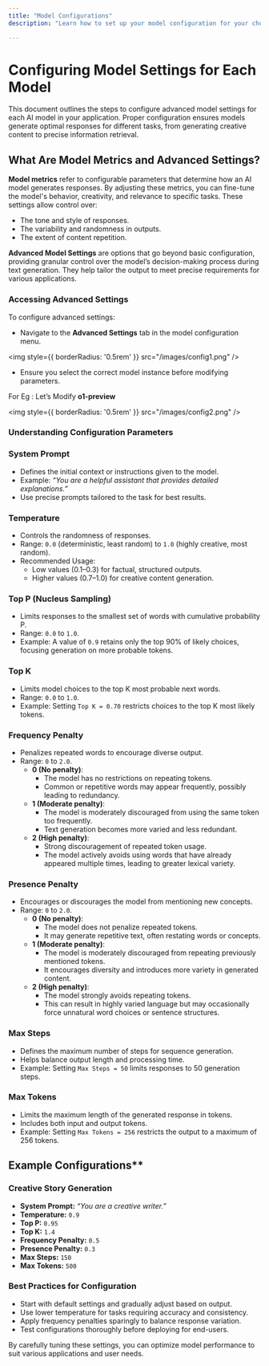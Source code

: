```yaml
---
title: "Model Configurations"
description: "Learn how to set up your model configuration for your chosen models"

---
```

# **Configuring Model Settings for Each Model**

This document outlines the steps to configure advanced model settings for each AI model in your application. Proper configuration ensures models generate optimal responses for different tasks, from generating creative content to precise information retrieval.

## **What Are Model Metrics and Advanced Settings?**

**Model metrics** refer to configurable parameters that determine how an AI model generates responses. By adjusting these metrics, you can fine-tune the model's behavior, creativity, and relevance to specific tasks. These settings allow control over:

- The tone and style of responses.
- The variability and randomness in outputs.
- The extent of content repetition.

**Advanced Model Settings** are options that go beyond basic configuration, providing granular control over the model’s decision-making process during text generation. They help tailor the output to meet precise requirements for various applications.

### **Accessing Advanced Settings**

To configure advanced settings:

- Navigate to the **Advanced Settings** tab in the model configuration menu.

<img
  style={{ borderRadius: '0.5rem' }}
  src="/images/config1.png"
/>
- Ensure you select the correct model instance before modifying parameters.

For Eg : Let’s Modify **o1-preview** 

<img
  style={{ borderRadius: '0.5rem' }}
  src="/images/config2.png"
/>
### **Understanding Configuration Parameters**

### **System Prompt**

- Defines the initial context or instructions given to the model.
- Example: *“You are a helpful assistant that provides detailed explanations.”*
- Use precise prompts tailored to the task for best results.

### **Temperature**

- Controls the randomness of responses.
- Range: `0.0` (deterministic, least random) to `1.0` (highly creative, most random).
- Recommended Usage:
    - Low values (0.1–0.3) for factual, structured outputs.
    - Higher values (0.7–1.0) for creative content generation.

### **Top P (Nucleus Sampling)**

- Limits responses to the smallest set of words with cumulative probability P.
- Range: `0.0` to `1.0`.
- Example: A value of `0.9` retains only the top 90% of likely choices, focusing generation on more probable tokens.

### **Top K**

- Limits model choices to the top K most probable next words.
- Range: `0.0` to `1.0`.
- Example: Setting `Top K = 0.70` restricts choices to the top K most likely tokens.

### **Frequency Penalty**

- Penalizes repeated words to encourage diverse output.
- Range: `0` to `2.0`.
    - **0 (No penalty)**:
        - The model has no restrictions on repeating tokens.
        - Common or repetitive words may appear frequently, possibly leading to redundancy.
    - **1 (Moderate penalty)**:
        - The model is moderately discouraged from using the same token too frequently.
        - Text generation becomes more varied and less redundant.
    - **2 (High penalty)**:
        - Strong discouragement of repeated token usage.
        - The model actively avoids using words that have already appeared multiple times, leading to greater lexical variety.

### **Presence Penalty**

- Encourages or discourages the model from mentioning new concepts.
- Range: `0` to `2.0`.
    - **0 (No penalty)**:
        - The model does not penalize repeated tokens.
        - It may generate repetitive text, often restating words or concepts.
    - **1 (Moderate penalty)**:
        - The model is moderately discouraged from repeating previously mentioned tokens.
        - It encourages diversity and introduces more variety in generated content.
    - **2 (High penalty)**:
        - The model strongly avoids repeating tokens.
        - This can result in highly varied language but may occasionally force unnatural word choices or sentence structures.

### **Max Steps**

- Defines the maximum number of steps for sequence generation.
- Helps balance output length and processing time.
- Example: Setting `Max Steps = 50` limits responses to 50 generation steps.

### **Max Tokens**

- Limits the maximum length of the generated response in tokens.
- Includes both input and output tokens.
- Example: Setting `Max Tokens = 256` restricts the output to a maximum of 256 tokens.

## Example Configurations**

### **Creative Story Generation**

- **System Prompt:** *“You are a creative writer.”*
- **Temperature:** `0.9`
- **Top P:** `0.95`
- **Top K:** `1.4`
- **Frequency Penalty:** `0.5`
- **Presence Penalty:** `0.3`
- **Max Steps:** `150`
- **Max Tokens:** `500`

### **Best Practices for Configuration**

- Start with default settings and gradually adjust based on output.
- Use lower temperature for tasks requiring accuracy and consistency.
- Apply frequency penalties sparingly to balance response variation.
- Test configurations thoroughly before deploying for end-users.

By carefully tuning these settings, you can optimize model performance to suit various applications and user needs.